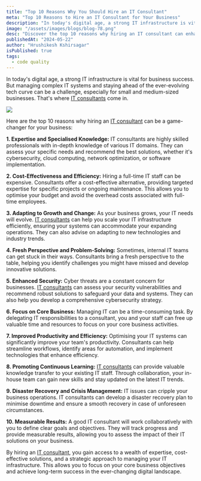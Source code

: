 ```yaml
---
title: "Top 10 Reasons Why You Should Hire an IT Consultant"
meta: "Top 10 Reasons to Hire an IT Consultant for Your Business"
description: "In today's digital age, a strong IT infrastructure is vital for business success. But managing complex IT systems and staying ahead of the ever-evolving tech curve can be a challenge, especially for small and medium-sized businesses. That's where IT consultants come in."
image: "/assets/images/blogs/blog-78.png"
desc: "Discover the top 10 reasons why hiring an IT consultant can enhance your business efficiency, security, and innovation."
publishedAt: "2024-05-22"
author: "Hrushikesh Kshirsagar"
isPublished: true
tags:
  - code quality
---
```


In today's digital age, a strong IT infrastructure is vital for business success. But managing complex IT systems and staying ahead of the ever-evolving tech curve can be a challenge, especially for small and medium-sized businesses. That's where [IT consultants](https://cloudprism.in) come in.

<Image src="/assets/images/blogs/blog-79.png" />

Here are the top 10 reasons why hiring an [IT consultant](https://cloudprism.in) can be a game-changer for your business:

**1. Expertise and Specialised Knowledge:** IT consultants are highly skilled professionals with in-depth knowledge of various IT domains. They can assess your specific needs and recommend the best solutions, whether it's cybersecurity, cloud computing, network optimization, or software implementation.

**2. Cost-Effectiveness and Efficiency:** Hiring a full-time IT staff can be expensive. Consultants offer a cost-effective alternative, providing targeted expertise for specific projects or ongoing maintenance. This allows you to optimise your budget and avoid the overhead costs associated with full-time employees.

**3. Adapting to Growth and Change:** As your business grows, your IT needs will evolve. [IT consultants](https://cloudprism.in) can help you scale your IT infrastructure efficiently, ensuring your systems can accommodate your expanding operations. They can also advise on adapting to new technologies and industry trends.

**4. Fresh Perspective and Problem-Solving:** Sometimes, internal IT teams can get stuck in their ways. Consultants bring a fresh perspective to the table, helping you identify challenges you might have missed and develop innovative solutions.

**5. Enhanced Security:** Cyber threats are a constant concern for businesses. [IT consultants](https://cloudprism.in) can assess your security vulnerabilities and recommend robust solutions to safeguard your data and systems. They can also help you develop a comprehensive cybersecurity strategy.

**6. Focus on Core Business:** Managing IT can be a time-consuming task. By delegating IT responsibilities to a consultant, you and your staff can free up valuable time and resources to focus on your core business activities.

**7. Improved Productivity and Efficiency:** Optimising your IT systems can significantly improve your team's productivity. Consultants can help streamline workflows, identify areas for automation, and implement technologies that enhance efficiency.

**8. Promoting Continuous Learning:** [IT consultants](https://cloudprism.in) can provide valuable knowledge transfer to your existing IT staff. Through collaboration, your in-house team can gain new skills and stay updated on the latest IT trends.

**9. Disaster Recovery and Crisis Management:** IT issues can cripple your business operations. IT consultants can develop a disaster recovery plan to minimise downtime and ensure a smooth recovery in case of unforeseen circumstances.

**10. Measurable Results:** A good IT consultant will work collaboratively with you to define clear goals and objectives. They will track progress and provide measurable results, allowing you to assess the impact of their IT solutions on your business.

By hiring an [IT consultant](https://cloudprism.in), you gain access to a wealth of expertise, cost-effective solutions, and a strategic approach to managing your IT infrastructure. This allows you to focus on your core business objectives and achieve long-term success in the ever-changing digital landscape.
